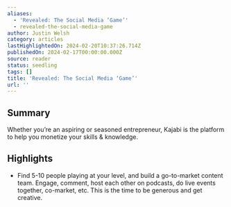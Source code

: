 ```yaml
---
aliases:
  - 'Revealed: The Social Media ‘Game’'
  - revealed-the-social-media-game
author: Justin Welsh
category: articles
lastHighlightedOn: 2024-02-20T10:37:26.714Z
publishedOn: 2024-02-17T00:00:00.000Z
source: reader
status: seedling
tags: []
title: 'Revealed: The Social Media ‘Game’'
url: ''
---
```

## Summary

Whether you’re an aspiring or seasoned entrepreneur, Kajabi is the platform to help you monetize your skills & knowledge.

## Highlights

- Find 5-10 people playing at your level, and build a go-to-market content team. Engage, comment, host each other on podcasts, do live events together, co-market, etc. This is the time to be generous and get creative.

